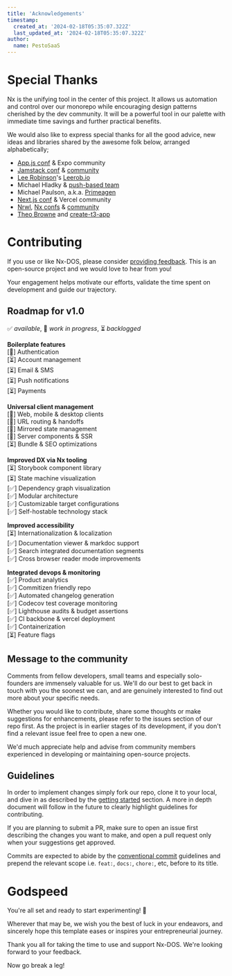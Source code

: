 ```yaml
---
title: 'Acknowledgements'
timestamp:
  created_at: '2024-02-18T05:35:07.322Z'
  last_updated_at: '2024-02-18T05:35:07.322Z'
author:
  name: PestoSaaS
---
```


# Special Thanks

Nx is the unifying tool in the center of this project. It allows us automation and control over our monorepo while encouraging design patterns cherished by the dev community. It will be a powerful tool in our palette with immediate time savings and further practical benefits.

We would also like to express special thanks for all the good advice, new ideas and libraries shared by the awesome folk below, arranged alphabetically;

- [App.js conf](https://appjs.co/) & Expo community
- [Jamstack conf](https://jamstack.org/conf/) & [community](https://jamstack.org/)
- [Lee Robinson](https://www.youtube.com/@leerob)'s [Leerob.io](https://github.com/leerob/leerob.io)
- Michael Hladky & [push-based team](https://push-based.io/team)
- Michael Paulson, a.k.a. [Primeagen](https://www.youtube.com/@ThePrimeTimeagen)
- [Next.js conf](https://nextjs.org/conf) & Vercel community
- [Nrwl](https://nx.app/company), [Nx confs](https://nx.dev/conf) & [community](https://go.nrwl.io/join-slack?utm_source=nx.dev)
- [Theo Browne](https://www.youtube.com/@t3dotgg) and [create-t3-app](https://github.com/t3dotgg)



# Contributing

If you use or like Nx-DOS, please consider [providing feedback](https://github.com/PestoSaaS/Nx-DOS). This is an open-source project and we would love to hear from you!

Your engagement helps motivate our efforts, validate the time spent on development and guide our trajectory.

## Roadmap for v1.0

✅ *available*, 🚧 *work in progress*, ⏳ *backlogged*

**Boilerplate features**  
  [🚧] Authentication  
  [⏳] Account management  
  [⏳] Email & SMS  
  [⏳] Push notifications  
  [⏳] Payments  

**Universal client management**  
  [🚧] Web, mobile & desktop clients  
  [🚧] URL routing & handoffs  
  [🚧] Mirrored state management  
  [🚧] Server components & SSR  
  [⏳] Bundle & SEO optimizations  

**Improved DX via Nx tooling**  
  [⏳] Storybook component library  
  [⏳] State machine visualization  
  [✅] Dependency graph visualization  
  [✅] Modular architecture  
  [✅] Customizable target configurations  
  [✅] Self-hostable technology stack  

**Improved accessibility**  
  [⏳] Internationalization & localization  
  [✅] Documentation viewer & markdoc support  
  [✅] Search integrated documentation segments  
  [✅] Cross browser reader mode improvements  

**Integrated devops & monitoring**  
  [✅] Product analytics  
  [✅] Commitizen friendly repo  
  [✅] Automated changelog generation  
  [✅] Codecov test coverage monitoring  
  [✅] Lighthouse audits & budget assertions  
  [✅] CI backbone & vercel deployment  
  [✅] Containerization  
  [⏳] Feature flags  

## Message to the community

Comments from fellow developers, small teams and especially solo-founders are immensely valuable for us. We'll do our best to get back in touch with you the soonest we can, and are genuinely interested to find out more about your specific needs.

Whether you would like to contribute, share some thoughts or make suggestions for enhancements, please refer to the issues section of our repo first. As the project is in earlier stages of its development, if you don't find a relevant issue feel free to open a new one.

We'd much appreciate help and advise from community members experienced in developing or maintaining open-source projects.

## Guidelines

In order to implement changes simply fork our repo, clone it to your local, and dive in as described by the [getting started](/getting-started) section. A more in depth document will follow in the future to clearly highlight guidelines for contributing.

If you are planning to submit a PR, make sure to open an issue first describing the changes you want to make, and open a pull request only when your suggestions get approved.

Commits are expected to abide by the [conventional commit](https://www.conventionalcommits.org) guidelines and prepend the relevant scope i.e. `feat:`, `docs:`, `chore:`, etc, before to its title.

# Godspeed

You're all set and ready to start experimenting! 🤗

Wherever that may be, we wish you the best of luck in your endeavors, and sincerely hope this template eases or inspires your entrepreneurial journey.

Thank you all for taking the time to use and support Nx-DOS. We're looking forward to your feedback.

Now go break a leg!
